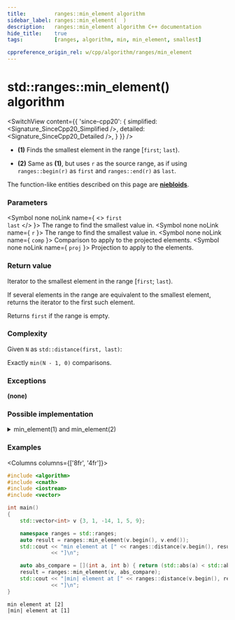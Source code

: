 ```yaml
---
title:         ranges::min_element algorithm
sidebar_label: ranges::min_element(  )
description:   ranges::min_element algorithm C++ documentation
hide_title:    true
tags:          [ranges, algorithm, min, min_element, smallest]

cppreference_origin_rel: w/cpp/algorithm/ranges/min_element
---
```



<!----------------- Codes ---------------------->


# std::ranges::min_element() algorithm

<SwitchView content={{
	'since-cpp20': {
		simplified:	<Signature_SinceCpp20_Simplified />,
		detailed:	<Signature_SinceCpp20_Detailed />,
	}
}} />

- **(1)** Finds the smallest element in the range [`first`; `last`).

- **(2)** Same as **(1)**, but uses `r` as the source range, as if using `ranges::begin(r)` as `first` and `ranges::end(r)` as `last`.

The function-like entities described on this page are [**niebloids**](#).

### Parameters

<SymbolTable>

  <Symbol none noLink name={ <> <code>first</code> <br/> <code>last</code> </> }>
    The range to find the smallest value in.
  </Symbol>
  <Symbol none noLink name={ <code>r</code> }>
    The range to find the smallest value in.
  </Symbol>
  <Symbol none noLink name={ <code>comp</code> }>
    Comparison to apply to the projected elements.
  </Symbol>
  <Symbol none noLink name={ <code>proj</code> }>
    Projection to apply to the elements.
  </Symbol>

</SymbolTable>

### Return value

Iterator to the smallest element in the range [`first`; `last`).

If several elements in the range are equivalent to the smallest element, returns the iterator to the first such element.

Returns `first` if the range is empty.

### Complexity

Given `N` as `std::distance(first, last)`:

Exactly `min(N - 1, 0)` comparisons.

### Exceptions

**(none)**

### Possible implementation

<details>
<summary>min_element(1) and min_element(2)</summary>

```cpp
struct min_element_fn
{
  template<std::forward_iterator I, std::sentinel_for<I> S, class Proj = std::identity,
    std::indirect_strict_weak_order<std::projected<I, Proj>> Comp = ranges::less>
      constexpr I operator()(I first, S last, Comp comp = {}, Proj proj = {}) const
      {
        if (first == last)
          return last;

        auto smallest = first;
        ++first;
        for (; first != last; ++first)
          if (!std::invoke(comp, std::invoke(proj, *smallest), std::invoke(proj, *first)))
            smallest = first;
        return smallest;
      }

  template<ranges::forward_range R, class Proj = std::identity,
    std::indirect_strict_weak_order<
      std::projected<ranges::iterator_t<R>, Proj>> Comp = ranges::less>
      constexpr ranges::borrowed_iterator_t<R>
      operator()(R&& r, Comp comp = {}, Proj proj = {}) const
      {
        return (*this)(ranges::begin(r), ranges::end(r), std::ref(comp), std::ref(proj));
      }
};

inline constexpr min_element_fn min_element;
```

</details>

### Examples

<Columns columns={['8fr', '4fr']}>
<div>

```cpp title='Main.cpp' showLineNumbers
#include <algorithm>
#include <cmath>
#include <iostream>
#include <vector>

int main()
{
    std::vector<int> v {3, 1, -14, 1, 5, 9};

    namespace ranges = std::ranges;
    auto result = ranges::min_element(v.begin(), v.end());
    std::cout << "min element at [" << ranges::distance(v.begin(), result)
              << "]\n";

    auto abs_compare = [](int a, int b) { return (std::abs(a) < std::abs(b)); };
    result = ranges::min_element(v, abs_compare);
    std::cout << "|min| element at [" << ranges::distance(v.begin(), result)
              << "]\n";
}
```

</div>
<div>

```plaintext title="Output"
min element at [2]
|min| element at [1]
```

</div>
</Columns>
